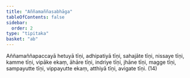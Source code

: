 ```yaml
---
title: "Aññamaññasabhāga"
tableOfContents: false
sidebar:
  order: 2
type: "tipitaka"
basket: "ab"
---
```



<DynamicBreadcrumb />

<Division number="323">

<Paragraph number="1041">
Aññamaññapaccayā hetuyā tīṇi, adhipatiyā tīṇi, sahajāte tīṇi, nissaye tīṇi, kamme tīṇi, vipāke ekaṃ, āhāre tīṇi, indriye tīṇi, jhāne tīṇi, magge tīṇi, sampayutte tīṇi, vippayutte ekaṃ, atthiyā tīṇi, avigate tīṇi. (14)
</Paragraph>
</Division>